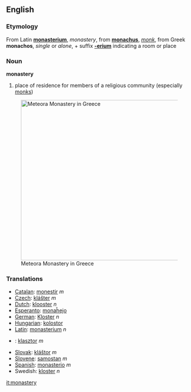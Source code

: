 ==English==
===Etymology===
From Latin '''[[monasterium]]''', ''monastery'', from '''[[monachus]]''', ''[[monk]]'', from Greek '''monachos''', ''single'' or ''alone'', + suffix '''[[-erium]]''' indicating a room or place

===Noun===
'''monastery'''
# place of residence for members of a religious community (especially [[monk]]s)
[[Image:Meteora_in_Greece.JPG|right|434px|thumb|Meteora Monastery in Greece]]
=== Translations ===
*[[Catalan]]: [[monestir]] ''m''
*[[Czech]]: [[klášter]]  ''m''
*[[Dutch]]: [[klooster]] ''n''
*[[Esperanto]]: [[monaĥejo]]
*[[German]]: [[Kloster]] ''n''
*[[Hungarian]]: [[kolostor]]
*[[Latin]]: [[monasterium]] ''n''
*{{pl}}: [[klasztor]] ''m''
*[[Slovak]]: [[kláštor]]  ''m''
*[[Slovene]]: [[samostan]] ''m''
*[[Spanish]]: [[monasterio]] ''m''
*Swedish: [[kloster]] ''n''

[[it:monastery]]